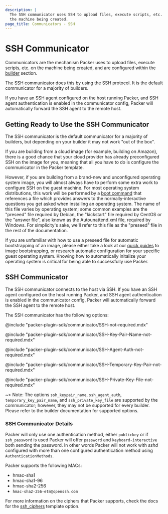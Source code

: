 ```yaml
---
description: |
  The SSH communicator uses SSH to upload files, execute scripts, etc. on
  the machine being created.
page_title: Communicators - SSH
---
```


# SSH Communicator

Communicators are the mechanism Packer uses to upload files, execute scripts,
etc. on the machine being created, and are configured within the
[builder](/packer/docs/templates/legacy_json_templates/builders) section.

The SSH communicator does this by using the SSH protocol. It is the default
communicator for a majority of builders.

If you have an SSH agent configured on the host running Packer, and SSH agent
authentication is enabled in the communicator config, Packer will automatically
forward the SSH agent to the remote host.

## Getting Ready to Use the SSH Communicator

The SSH communicator is the default communicator for a majority of builders, but
depending on your builder it may not work "out of the box".

If you are building from a cloud image (for example, building on Amazon), there
is a good chance that your cloud provider has already preconfigured SSH on the
image for you, meaning that all you have to do is configure the communicator in
the Packer template.

However, if you are building from a brand-new and unconfigured operating system
image, you will almost always have to perform some extra work to configure SSH
on the guest machine. For most operating system distributions, this work will
be performed by a [boot command](/packer/plugins/builders/vmware/iso#boot-configuration)
that references a file which provides answers to the normally-interactive
questions you get asked when installing an operating system. The name of this
file varies by operating system; some common examples are the "preseed" file
required by Debian, the "kickstart" file required by CentOS or the
"answer file", also known as the Autounattend.xml file, required by Windows.
For simplicity's sake, we'll refer to this file as the "preseed" file in the
rest of the documentation.

If you are unfamiliar with how to use a preseed file for automatic
bootstrapping of an image, please either take a look at our
[quick guides](/packer/guides/automatic-operating-system-installs) to
image bootstrapping, or research automatic configuration for your specific
guest operating system. Knowing how to automatically initalize your operating
system is critical for being able to successfully use Packer.

## SSH Communicator

The SSH communicator connects to the host via SSH. If you have an SSH agent
configured on the host running Packer, and SSH agent authentication is enabled
in the communicator config, Packer will automatically forward the SSH agent to
the remote host.

The SSH communicator has the following options:

@include "packer-plugin-sdk/communicator/SSH-not-required.mdx"

@include "packer-plugin-sdk/communicator/SSH-Key-Pair-Name-not-required.mdx"

@include "packer-plugin-sdk/communicator/SSH-Agent-Auth-not-required.mdx"

@include "packer-plugin-sdk/communicator/SSH-Temporary-Key-Pair-not-required.mdx"

@include "packer-plugin-sdk/communicator/SSH-Private-Key-File-not-required.mdx"

~> Note: The options `ssh_keypair_name`, `ssh_agent_auth`,
`temporary_key_pair_name`, and `ssh_private_key_file` are supported by the
communicator; however, they may not be supported for every builder. Please refer
to the builder documentation for supported options.

### SSH Communicator Details

Packer will only use one authentication method, either `publickey` or if
`ssh_password` is used Packer will offer `password` and `keyboard-interactive`
both sending the password. In other words Packer will not work with _sshd_
configured with more than one configured authentication method using
`AuthenticationMethods`.

Packer supports the following MACs:

- hmac-sha1
- hmac-sha1-96
- hmac-sha2-256
- `hmac-sha2-256-etm@openssh.com`

For more information on the ciphers that Packer supports, check the docs for
the [ssh_ciphers](/packer/docs/communicators/ssh#ssh_ciphers) template option.

